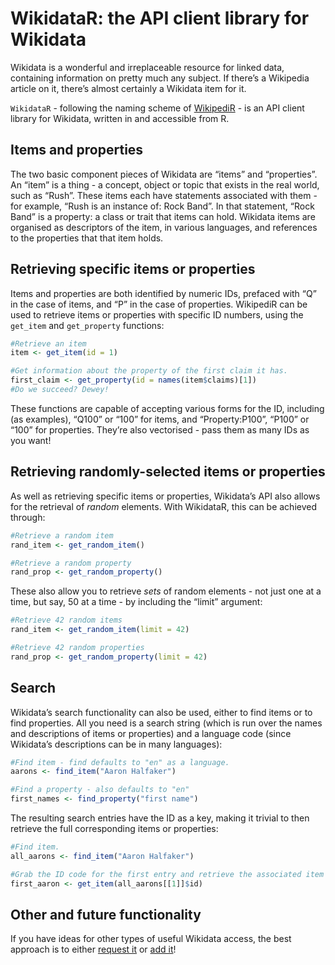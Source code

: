<!--
%\VignetteEngine{knitr::knitr}
%\VignetteIndexEntry{Introduction to WikidataR}
-->

# WikidataR: the API client library for Wikidata
Wikidata is a wonderful and irreplaceable resource for linked data, containing information on pretty much any subject. If there's a Wikipedia article on it, there's almost certainly a Wikidata item for it.

<code>WikidataR</code> - following the naming scheme of [WikipediR](https://github.com/Ironholds/WikipediR#thanks-and-misc) - is an API client library for Wikidata, written in and accessible from R.

## Items and properties
The two basic component pieces of Wikidata are "items" and "properties". An "item" is a thing - a concept, object or
topic that exists in the real world, such as "Rush". These items each have statements associated with them - for
example, "Rush is an instance of: Rock Band". In that statement, "Rock Band" is a property: a class or trait
that items can hold. Wikidata items are organised as descriptors of the item, in various languages, and references to the properties that that item holds.

## Retrieving specific items or properties
Items and properties are both identified by numeric IDs, prefaced with "Q" in the case of items,
and "P" in the case of properties. WikipediR can be used to retrieve items or properties with specific
ID numbers, using the <code>get\_item</code> and <code>get\_property</code> functions:

```r
#Retrieve an item 
item <- get_item(id = 1)

#Get information about the property of the first claim it has.
first_claim <- get_property(id = names(item$claims)[1])
#Do we succeed? Dewey!
```

These functions are capable of accepting various forms for the ID, including (as examples), "Q100" or "100"
for items, and "Property:P100", "P100" or "100" for properties. They're also vectorised - pass them as many IDs as you want!

## Retrieving randomly-selected items or properties
As well as retrieving specific items or properties, Wikidata's API also allows for the retrieval of *random*
elements. With WikidataR, this can be achieved through:

```r
#Retrieve a random item
rand_item <- get_random_item()

#Retrieve a random property
rand_prop <- get_random_property()
```

These also allow you to retrieve *sets* of random elements - not just one at a time, but say, 50 at a time - by including the "limit" argument:

```r
#Retrieve 42 random items
rand_item <- get_random_item(limit = 42)

#Retrieve 42 random properties
rand_prop <- get_random_property(limit = 42)
```

## Search
Wikidata's search functionality can also be used, either to find items or to find properties. All you need is
a search string (which is run over the names and descriptions of items or properties) and a language code
(since Wikidata's descriptions can be in many languages):

```r
#Find item - find defaults to "en" as a language.
aarons <- find_item("Aaron Halfaker")

#Find a property - also defaults to "en"
first_names <- find_property("first name")
```

The resulting search entries have the ID as a key, making it trivial to then retrieve the full corresponding
items or properties:

```r
#Find item.
all_aarons <- find_item("Aaron Halfaker")

#Grab the ID code for the first entry and retrieve the associated item data.
first_aaron <- get_item(all_aarons[[1]]$id)
```

## Other and future functionality
If you have ideas for other types of useful Wikidata access, the best approach
is to either [request it](https://github.com/Ironholds/WikidataR/issues) or [add it](https://github.com/Ironholds/WikidataR/pulls)!
